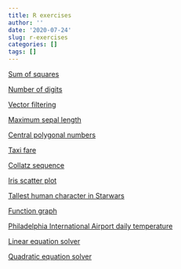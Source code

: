 ```yaml
---
title: R exercises
author: ''
date: '2020-07-24'
slug: r-exercises
categories: []
tags: []
---
```


[Sum of squares](/R_exercises/sum_sq.html)

[Number of digits](/R_exercises/number_digits.html)

[Vector filtering](/R_exercises/filter_vec.html)

[Maximum sepal length](/R_exercises/max_sepal.html)

[Central polygonal numbers](/R_exercises/central_polygonal.html)

[Taxi fare](/R_exercises/taxi_fare.html)

[Collatz sequence](/R_exercises/collatz.html)

[Iris scatter plot](/R_exercises/iris_scatter.html)

[Tallest human character in Starwars](/R_exercises/tallest_starwars.html)

[Function graph](/R_exercises/function_graph.html)

[Philadelphia International Airport daily temperature](/R_exercises/phila_temperature.html)

[Linear equation solver](/R_exercises/lin_sol.html)

[Quadratic equation solver](/R_exercises/quad_sol.html)



